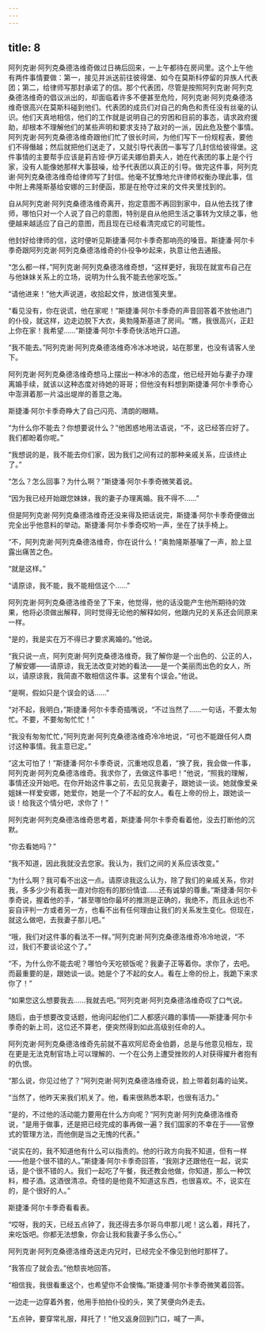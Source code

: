 ```yaml
---
---
---
```

title: 8
---




阿列克谢·阿列克桑德洛维奇做过日祷后回来，一上午都待在房间里。这个上午他有两件事情要做：第一，接见并派送前往彼得堡、如今在莫斯科停留的异族人代表团；第二，给律师写那封承诺了的信。那个代表团，尽管是按照阿列克谢·阿列克桑德洛维奇的倡议派出的，却面临着许多不便甚至危险，阿列克谢·阿列克桑德洛维奇很高兴在莫斯科碰到他们。代表团的成员们对自己的角色和责任没有丝毫的认识。他们天真地相信，他们的工作就是说明自己的穷困和目前的事态，请求政府援助，却根本不理解他们的某些声明和要求支持了敌对的一派，因此危及整个事情。阿列克谢·阿列克桑德洛维奇跟他们忙了很长时间，为他们写下一份规程表，要他们不得僭越；然后就把他们送走了，又就引导代表团一事写了几封信给彼得堡。这件事情的主要帮手应该是莉吉娅·伊万诺夫娜伯爵夫人，她在代表团的事上是个行家，没有人能像她那样大事鼓噪，给予代表团以真正的引导。做完这件事，阿列克谢·阿列克桑德洛维奇给律师写了封信。他毫不犹豫地允许律师权衡办理此事，信中附上弗隆斯基给安娜的三封便函，那是在抢夺过来的文件夹里找到的。

自从阿列克谢·阿列克桑德洛维奇离开，抱定意图不再回到家中，自从他去找了律师，哪怕只对一个人说了自己的意图，特别是自从他把生活之事转为文牍之事，他便越来越适应了自己的意图，而且现在已经看清完成它的可能性。

他封好给律师的信，这时便听见斯捷潘·阿尔卡季奇那响亮的嗓音。斯捷潘·阿尔卡季奇跟阿列克谢·阿列克桑德洛维奇的仆役争吵起来，执意让他去通报。

“怎么都一样，”阿列克谢·阿列克桑德洛维奇想，“这样更好，我现在就宣布自己在与他妹妹关系上的立场，说明为什么我不能去他家吃饭。”

“请他进来！”他大声说道，收拾起文件，放进信笺夹里。

“看见没有，你在说谎，他在家呢！”斯捷潘·阿尔卡季奇的声音回答着不放他进门的仆役，就这样，边走边脱下大衣，奥勃隆斯基进了房间。“瞧，我很高兴，正赶上你在家！我希望……”斯捷潘·阿尔卡季奇快活地开口道。

“我不能去。”阿列克谢·阿列克桑德洛维奇冷冰冰地说，站在那里，也没有请客人坐下。

阿列克谢·阿列克桑德洛维奇想马上摆出一种冰冷的态度，他已经开始与妻子办理离婚手续，就该以这种态度对待她的哥哥；但他没有料想到斯捷潘·阿尔卡季奇心中澎湃着那一片溢出堤岸的善意之海。

斯捷潘·阿尔卡季奇睁大了自己闪亮、清朗的眼睛。

“为什么你不能去？你想要说什么？”他困惑地用法语说，“不，这已经答应好了。我们都盼着你呢。”

“我想说的是，我不能去你们家，因为我们之间有过的那种亲戚关系，应该终止了。”

“怎么？怎么回事？为什么啊？”斯捷潘·阿尔卡季奇微笑着说。

“因为我已经开始跟您妹妹，我的妻子办理离婚。我不得不……”

但是阿列克谢·阿列克桑德洛维奇还没来得及把话说完，斯捷潘·阿尔卡季奇便做出完全出乎他意料的举动。斯捷潘·阿尔卡季奇哎哟一声，坐在了扶手椅上。

“不，阿列克谢·阿列克桑德洛维奇，你在说什么！”奥勃隆斯基嚷了一声，脸上显露出痛苦之色。

“就是这样。”

“请原谅，我不能，我不能相信这个……”

阿列克谢·阿列克桑德洛维奇坐了下来，他觉得，他的话没能产生他所期待的效果，他将必须做出解释，同时觉得无论他的解释如何，他跟内兄的关系还会同原来一样。

“是的，我是实在万不得已才要求离婚的。”他说。

“我只说一点，阿列克谢·阿列克桑德洛维奇。我了解你是一个出色的、公正的人，了解安娜——请原谅，我无法改变对她的看法——是一个美丽而出色的女人，所以，请原谅我，我简直不敢相信这件事。这里有个误会。”他说。

“是啊，假如只是个误会的话……”

“对不起，我明白，”斯捷潘·阿尔卡季奇插嘴说，“不过当然了……一句话，不要太匆忙。不要，不要匆匆忙忙！”

“我没有匆匆忙忙，”阿列克谢·阿列克桑德洛维奇冷冷地说，“可也不能跟任何人商讨这种事情。我主意已定。”

“这太可怕了！”斯捷潘·阿尔卡季奇说，沉重地叹息着，“换了我，我会做一件事，阿列克谢·阿列克桑德洛维奇。我求你了，去做这件事吧！”他说，“照我的理解，事情还没开始吧。在你开始这件事之前，去见见我妻子，跟她谈一谈。她就像爱亲姐妹一样爱安娜，她爱你，她是一个了不起的女人。看在上帝的份上，跟她谈一谈！给我这个情分吧，求你了！”

阿列克谢·阿列克桑德洛维奇思考着，斯捷潘·阿尔卡季奇看着他，没去打断他的沉默。

“你去看她吗？”

“我不知道，因此我就没去您家。我认为，我们之间的关系应该改变。”

“为什么啊？我可看不出这一点。请原谅我这么认为，除了我们的亲戚关系，你对我，多多少少有着我一直对你抱有的那份情谊……还有诚挚的尊重。”斯捷潘·阿尔卡季奇说，握着他的手，“甚至哪怕你最坏的推测是正确的，我绝不，而且永远也不妄自评判一方或者另一方，也看不出有任何理由让我们的关系发生变化。但现在，就这么做吧，去我妻子那儿吧。”

“哦，我们对这件事的看法不一样。”阿列克谢·阿列克桑德洛维奇冷冷地说，“不过，我们不要谈论这个了。”

“不，为什么你不能去呢？哪怕今天吃顿饭呢？我妻子正等着你。求你了，去吧。而最重要的是，跟她谈一谈。她是个了不起的女人。看在上帝的份上，我跪下来求你了！”

“如果您这么想要我去……我就去吧。”阿列克谢·阿列克桑德洛维奇叹了口气说。

随后，由于想要改变话题，他询问起他们二人都感兴趣的事情——斯捷潘·阿尔卡季奇的新上司，这位还不算老，便突然得到如此高级别任命的人。

阿列克谢·阿列克桑德洛维奇先前就不喜欢阿尼奇金伯爵，总是与他意见相左，现在更是无法克制官场上可以理解的、一个在公务上遭受挫败的人对获得擢升者抱有的仇恨。

“那么说，你见过他了？”阿列克谢·阿列克桑德洛维奇说，脸上带着刻毒的讪笑。

“当然了，他昨天来我们机关了。他，看来很熟悉本职，也很有活力。”

“是的，不过他的活动能力要用在什么方向呢？”阿列克谢·阿列克桑德洛维奇说，“是用于做事，还是把已经完成的事再做一遍？我们国家的不幸在于——官僚式的管理方法，而他倒是当之无愧的代表。”

“说实在的，我不知道他有什么可以指责的。他的行政方向我不知道，但有一样——他是个很不错的人。”斯捷潘·阿尔卡季奇回答，“我刚才还跟他在一起，说实话，是个很不错的人。我们一起吃了午餐，我还教会他做，你知道，那么一种饮料，橙子酒。这酒很清凉。奇怪的是他竟不知道这东西，也很喜欢。不，说实在的，是个很好的人。”

斯捷潘·阿尔卡季奇看看表。

“哎呀，我的天，已经五点钟了，我还得去多尔哥乌申那儿呢！这么着，拜托了，来吃饭吧。你都无法想象，你会让我和我妻子多么伤心。”

阿列克谢·阿列克桑德洛维奇送走内兄时，已经完全不像见到他时那样了。

“我答应了就会去。”他颓丧地回答。

“相信我，我很看重这个，也希望你不会懊悔。”斯捷潘·阿尔卡季奇微笑着回答。

一边走一边穿着外套，他用手拍拍仆役的头，笑了笑便向外走去。

“五点钟，要穿常礼服，拜托了！”他又返身回到门口，喊了一声。